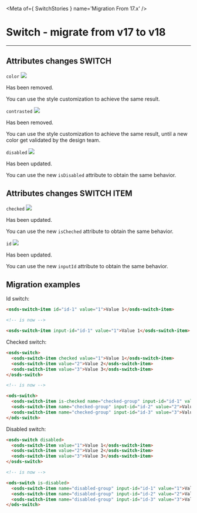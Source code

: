 
<Meta of={ SwitchStories } name='Migration From 17.x' />

# Switch - migrate from v17 to v18
----

## Attributes changes SWITCH

`color` <img src="https://img.shields.io/badge/removed-FF0000" />

Has been removed.

You can use the style customization to achieve the same result.

`contrasted` <img src="https://img.shields.io/badge/removed-FF0000" />

Has been removed.

You can use the style customization to achieve the same result, until a new color get validated by the design team.

`disabled` <img src="https://img.shields.io/badge/updated-00FFFF" />

Has been updated.

You can use the new `isDisabled` attribute to obtain the same behavior.

## Attributes changes SWITCH ITEM

`checked` <img src="https://img.shields.io/badge/updated-00FFFF" />

Has been updated.

You can use the new `isCheched` attribute to obtain the same behavior.

`id` <img src="https://img.shields.io/badge/updated-00FFFF" />

Has been updated.

You can use the new `inputId` attribute to obtain the same behavior.

## Migration examples

Id switch:
```html
<osds-switch-item id="id-1" value="1">Value 1</osds-switch-item>

<!-- is now -->

<osds-switch-item input-id="id-1" value="1">Value 1</osds-switch-item>
```

Checked switch:
```html
<osds-switch>
  <osds-switch-item checked value="1">Value 1</osds-switch-item>
  <osds-switch-item value="2">Value 2</osds-switch-item>
  <osds-switch-item value="3">Value 3</osds-switch-item>
</osds-switch>

<!-- is now -->

<ods-switch>
  <osds-switch-item is-checked name="checked-group" input-id="id-1" value="1">Value 1</osds-switch-item>
  <osds-switch-item name="checked-group" input-id="id-2" value="2">Value 2</osds-switch-item>
  <osds-switch-item name="checked-group" input-id="id-3" value="3">Value 3</osds-switch-item>
</ods-switch>
```

Disabled switch:
```html
<osds-switch disabled>
  <osds-switch-item value="1">Value 1</osds-switch-item>
  <osds-switch-item value="2">Value 2</osds-switch-item>
  <osds-switch-item value="3">Value 3</osds-switch-item>
</osds-switch>

<!-- is now -->

<ods-switch is-disabled>
  <osds-switch-item name="disabled-group" input-id="id-1" value="1">Value 1</osds-switch-item>
  <osds-switch-item name="disabled-group" input-id="id-2" value="2">Value 2</osds-switch-item>
  <osds-switch-item name="disabled-group" input-id="id-3" value="3">Value 3</osds-switch-item>
</ods-switch>
```
